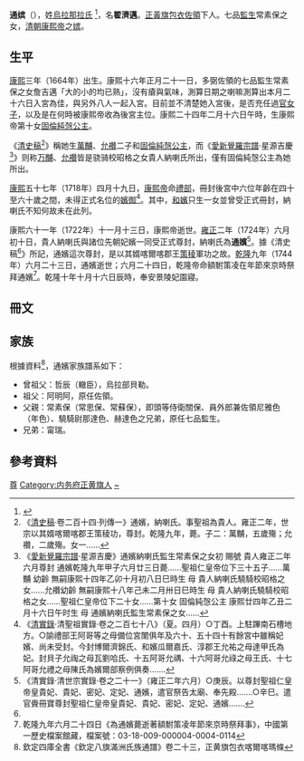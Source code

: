 '''通嫔'''（{{bd|1664年||1744年||}}），姓[[烏拉那拉氏|烏拉那拉氏]] <ref>{{cite book |author1=鄭小悠 |author2=橘玄雅 |author3=夏天 |title=九王奪嫡 |date=2021-04 |publisher=山西人民出版社 |isbn=9787203117438}}</ref>，名'''翟濟邁'''。[[正黃旗|正黃旗]][[包衣|包衣]][[佐領|佐領]]下人。七品[[監生|監生]]常素保之女，[[清朝|清朝]][[康熙帝|康熙帝]]之[[嫔|嫔]]。

==生平==
[[康熙|康熙]]三年（1664年）出生。康熙十六年正月二十一日，多弼佐領的七品監生常素保之女詹吉邁「大的小的均已熟」，沒有瘡與氣味，測算日期之喇嘛測算出本月二十六日入宮為佳，與另外八人一起入宮。目前並不清楚她入宮後，是否充任過[[官女子|官女子]]，以及是在何時被康熙帝收為後宮主位。康熙二十四年二月十六日午時，生康熙帝第十女[[固倫純愨公主|固倫純愨公主]]。

《[[清史稿|清史稿]]<ref name="a1">《[[清史稿|清史稿]]·卷二百十四·列傳一》通嬪，納喇氏。事聖祖為貴人。雍正二年，世宗以其婿喀爾喀郡王策稜功，尊封。乾隆九年，薨。子二：萬黼，五歲殤；允禶，二歲殤。女一......</ref>》稱她生[[萬黼|萬黼]]、[[允禶|允禶]]二子和[[固倫純愨公主|固倫純愨公主]]，而《[[愛新覺羅宗譜|愛新覺羅宗譜]]·星源吉慶<ref>《[[愛新覺羅宗譜|愛新覺羅宗譜]]·星源吉慶》通嬪納喇氏監生常素保之女初 賜號 貴人雍正二年六月尊封 通嬪乾隆九年甲子六月廿三日薨......聖祖仁皇帝位下三十五子......萬黼 幼齡 無嗣康熙十四年乙卯十月初八日巳時生 母 貴人納喇氏驍騎校昭格之女......允禶幼齡 無嗣康熙十八年己未二月卅日巳時生 母 貴人納喇氏驍騎校昭格之女......聖祖仁皇帝位下二十女......第十女 固倫純愨公主 康熙廿四年乙丑二月十六日午时生 母 通嬪納喇氏監生常素保之女......</ref>》则称[[万黼|万黼]]、[[允禶|允禶]]皆是骁骑校昭格之女貴人納喇氏所出，僅有固倫純愨公主為她所出。

[[康熙|康熙]]五十七年（1718年）四月十九日，[[康熙帝|康熙帝]]命[[清朝禮部|禮部]]，冊封後宮中六位年齡在四十至六十歲之間，未得正式名位的[[嬪御|嬪御]]<ref>《[[清實錄|清實錄]]·清聖祖實錄·卷之二百七十八》（夏。四月）○丁酉。上駐蹕南石槽地方。○諭禮部王阿哥等之母備位宮闈俱年及六十、五十四十有餘宮中雖稱妃嬪、尚未受封。今封博爾濟錦氏、和嬪瓜爾嘉氏、淳郡王允祐之母達甲氏為妃。封貝子允祹之母瓦劉哈氏、十五阿哥允禑、十六阿哥允祿之母王氏、十七阿哥允禮之母陳氏為嬪爾部察例俱奏.......</ref>。其中，[[惇怡皇貴妃|和嬪]]只生一女並曾受正式冊封，納喇氏不知何故未在此列。

康熙六十一年（1722年）十一月十三日，康熙帝逝世。[[雍正|雍正]]二年（1724年）六月初十日，貴人納喇氏與諸位先朝妃嬪一同受正式尊封，納喇氏為'''通嬪'''<ref>《清實錄·清世宗實錄·卷之二十一》（雍正二年六月）○庚辰。以尊封聖祖仁皇帝皇貴妃、貴妃、密妃、定妃、通嬪，遣官祭告太廟、奉先殿.......○辛巳。遣官賫冊寶尊封聖祖仁皇帝皇貴妃、貴妃、密妃、定妃、通嬪.......</ref>。據《清史稿<ref name="a1"/>》所記，通嬪這次尊封，是以其婿喀爾喀郡王[[策稜|策稜]]軍功之故。[[乾隆|乾隆]]九年（1744年）六月二十三日，通嬪逝世；六月二十四日，乾隆帝命額駙策凌在年節來京時祭拜通嬪<ref> 乾隆九年六月二十四日《為通嬪薨逝著額駙策凌年節來京時祭拜事》，中國第一歷史檔案館藏，檔案號：03-18-009-000004-0004-0114</ref>。乾隆十年十月十六日辰時，奉安景陵妃園寢。

==冊文==
{{quote|柔嘉著範，贊雅化於璇宮；簡冊騰輝，表芳型於彤管。式稽彝典，用賁鴻章。皇考貴人納喇氏，賦性安貞，持躬淑慎。敬勤不懈，協矩度於珩璜；柔順罔愆，佩功容於圖史。嗣以天姬衍慶，譽著肅雝；宮教流徽，厚膺茀祿。匪由顯號，曷著令儀。謹以金冊尊為皇考通嬪。寶宇光騰，慶休徽之洊至；蘭階瑞溢，知福履之攸同。謹言。}}

==家族==
根據資料<ref>欽定四庫全書《欽定八旗滿洲氏族通譜》卷二十三，正黄旗包衣喀爾喀瑪條</ref>，通嬪家族譜系如下：
*曾祖父：哲辰（轍臣），烏拉部貝勒。
*祖父：阿明阿，原任佐領。
*父親：常素保（常思保、常蘇保），即頭等侍衛關保、員外郎兼佐領尼雅色（年色）、驍騎尉那達色、赫達色之兄弟，原任七品監生。
*兄弟：甯瑞。

==參考資料==
{{Reflist|2}}

[[Category:清圣祖嫔|尊]]
[[Category:内务府正黄旗人|Category:内务府正黄旗人]]
[[Category:乌拉那拉氏|~]]